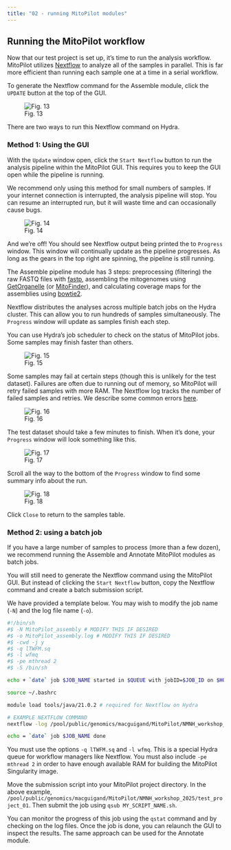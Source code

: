 ```yaml
---
title: "02 - running MitoPilot modules"
---
```


## Running the MitoPilot workflow

Now that our test project is set up, it's time to run the analysis workflow. MitoPilot utilizes [Nextflow](https://www.nextflow.io/) to analyze all of the samples in parallel. This is far more efficient than running each sample one at a time in a serial workflow.

To generate the Nextflow command for the Assemble module, click the `UPDATE` button at the top of the GUI.

![Fig. 13](/images/13.png)

There are two ways to run this Nextflow command on Hydra.

### Method 1: Using the GUI

With the `Update` window open, click the `Start Nextflow` button to run the analysis pipeline within the MitoPilot GUI. This requires you to keep the GUI open while the pipeline is running.

::: {.callout-note}
We recommend only using this method for small numbers of samples. If your internet connection is interrupted, the analysis pipeline will stop. You can resume an interrupted run, but it will waste time and can occasionally cause bugs.
:::

![Fig. 14](/images/14.png)

And we're off! You should see Nextflow output being printed the to `Progress` window. This window will continually update as the pipeline progresses. As long as the gears in the top right are spinning, the pipeline is still running.

The Assemble pipeline module has 3 steps: preprocessing (filtering) the raw FASTQ files with [fastp](https://github.com/OpenGene/fastp), assembling the mitogenomes using [GetOrganelle](https://github.com/Kinggerm/GetOrganelle) (or [MitoFinder](https://github.com/RemiAllio/MitoFinder)), and calculating coverage maps for the assemblies using [bowtie2](https://github.com/BenLangmead/bowtie2).

Nextflow distributes the analyses across multiple batch jobs on the Hydra cluster. This can allow you to run hundreds of samples simultaneously. The `Progress` window will update as samples finish each step.

You can use Hydra's job scheduler to check on the status of MitoPilot jobs. Some samples may finish faster than others.

![Fig. 15](/images/15.png)

Some samples may fail at certain steps (though this is unlikely for the test dataset). Failures are often due to running out of memory, so MitoPilot will retry failed samples with more RAM. The Nextflow log tracks the number of failed samples and retries. We describe some common errors [here](https://smithsonian.github.io/MitoPilot/articles/FAQ.html#how-do-i-fix-the-error-message).

![Fig. 16](/images/16.png)

The test dataset should take a few minutes to finish. When it's done, your `Progress` window will look something like this.

![Fig. 17](/images/17.png)

Scroll all the way to the bottom of the `Progress` window to find some summary info about the run.

![Fig. 18](/images/18.png)

Click `Close` to return to the samples table.

### Method 2: using a batch job

If you have a large number of samples to process (more than a few dozen), we recommend running the Assemble and Annotate MitoPilot modules as batch jobs. 

You will still need to generate the Nextflow command using the MitoPilot GUI. But instead of clicking the `Start Nextflow` button, copy the Nextflow command and create a batch submission script.

We have provided a template below. You may wish to modify the job name (`-N`) and the log file name (`-o`).

```bash
#!/bin/sh
#$ -N MitoPilot_assembly # MODIFY THIS IF DESIRED
#$ -o MitoPilot_assembly.log # MODIFY THIS IF DESIRED
#$ -cwd -j y
#$ -q lTWFM.sq
#$ -l wfmq
#$ -pe mthread 2
#$ -S /bin/sh

echo + `date` job $JOB_NAME started in $QUEUE with jobID=$JOB_ID on $HOSTNAME

source ~/.bashrc

module load tools/java/21.0.2 # required for Nextflow on Hydra

# EXAMPLE NEXTFLOW COMMAND
nextflow -log /pool/public/genomics/macguigand/MitoPilot/NMNH_workshop_2025/test_project_01/.logs/nextflow.log run /home/macguigand/R/x86_64-redhat-linux-gnu-library/4.4/MitoPilot/nextflow -c /pool/public/genomics/macguigand/MitoPilot/NMNH_workshop_2025/test_project_01/.config -entry WF1 

echo = `date` job $JOB_NAME done
```

::: {.callout-important}
You must use the options `-q lTWFM.sq` and `-l wfmq`. This is a special Hydra queue for workflow managers like Nextflow. You must also include `-pe mthread 2` in order to have enough available RAM for building the MitoPilot Singularity image.
:::

Move the submission script into your MitoPilot project directory. In the above example, `/pool/public/genomics/macguigand/MitoPilot/NMNH_workshop_2025/test_project_01`. Then submit the job using `qsub MY_SCRIPT_NAME.sh`.

You can monitor the progress of this job using the `qstat` command and by checking on the log files. Once the job is done, you can relaunch the GUI to inspect the results. The same approach can be used for the Annotate module.